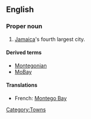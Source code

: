 ==English==

===Proper noun===
{{en-proper noun|sg=[[Montego]] [[bay|Bay]]}}

# [[Jamaica]]'s fourth largest city.

====Derived terms====
* [[Montegonian]]
* [[MoBay]] {{qualifier|abbreviation}}

====Translations====
{{top}}
* French: [[#French|Montego Bay]]
{{mid}}
{{bottom}}

[[Category:Towns]]